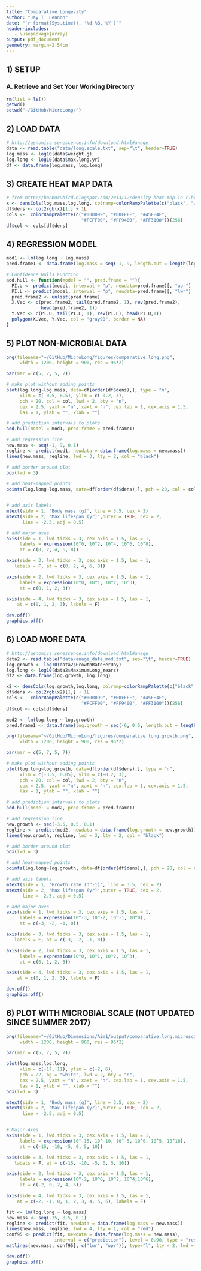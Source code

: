 ```yaml
---
title: "Comparative Longevity"
author: "Jay T. Lennon"
date: "`r format(Sys.time(), '%d %B, %Y')`"
header-includes:
   - \usepackage{array}
output: pdf_document
geometry: margin=2.54cm
---
```


## 1) SETUP

### A. Retrieve and Set Your Working Directory

```r
rm(list = ls())
getwd()
setwd("~/GitHub/MicroLong/")
```


## 2) LOAD DATA

```r
# http://genomics.senescence.info/download.html#anage
data <- read.table("data/long.scale.txt", sep="\t", header=TRUE)
log.mass <- log10(data$weight.g)
log.long <- log10(data$max.long.yr)
df <- data.frame(log.mass, log.long)
```

## 3) CREATE HEAT MAP DATA
```r
# from http://bonburubird.blogspot.com/2013/12/density-heat-map-in-r.html
x <- densCols(log.mass,log.long, colramp=colorRampPalette(c("black", "white")))
df$dens <- col2rgb(x)[1,] + 1L
cols <-  colorRampPalette(c("#000099", "#00FEFF", "#45FE4F", 
                            "#FCFF00", "#FF9400", "#FF3100"))(256)
df$col <- cols[df$dens]
```

## 4) REGRESSION MODEL
```r

mod1 <- lm(log.long ~ log.mass)
pred.frame1 <- data.frame(log.mass = seq(-1, 9, length.out = length(log.mass)))

# Confidence Hulls Function
add.hull <- function(model = "", pred.frame = ""){
  PI.U <- predict(model, interval = "p", newdata=pred.frame)[, "upr"]
  PI.L <- predict(model, interval = "p", newdata=pred.frame)[, "lwr"]
  pred.frame2 <- unlist(pred.frame)
  X.Vec <- c(pred.frame2, tail(pred.frame2, 1), rev(pred.frame2),
             head(pred.frame2, 1))
  Y.Vec <- c(PI.U, tail(PI.L, 1), rev(PI.L), head(PI.U,1))
  polygon(X.Vec, Y.Vec, col = "gray90", border = NA)
}
```


## 5) PLOT NON-MICROBIAL DATA
```r
png(filename="~/GitHub/MicroLong/figures/comparative.long.png",
     width = 1200, height = 900, res = 96*2)

par(mar = c(5, 7, 5, 7))

# make plot without adding points
plot(log.long~log.mass, data=df[order(df$dens),], type = "n",
     xlim = c(-0.5, 8.5), ylim = c(-0.2, 3),
     pch = 20, col = col, lwd = 2, bty = "n",
     cex = 2.5, yaxt = "n", xaxt = "n", cex.lab = 1, cex.axis = 1.5,
     las = 1, ylab = "", xlab = "")

# add prediction intervals to plots
add.hull(model = mod1, pred.frame = pred.frame1)

# add regression line
new.mass <- seq(-1, 9, 0.1)
regline <- predict(mod1, newdata = data.frame(log.mass = new.mass))
lines(new.mass, regline, lwd = 3, lty = 2, col = "black")

# add border around plot
box(lwd = 3)

# add heat-mapped points
points(log.long~log.mass, data=df[order(df$dens),], pch = 20, col = col)


# add axis labels
mtext(side = 1, 'Body mass (g)', line = 3.5, cex = 2)
mtext(side = 2, 'Max lifespan (yr)',outer = TRUE, cex = 2, 
      line = -2.5, adj = 0.5)

# add major axes
axis(side = 1, lwd.ticks = 3, cex.axis = 1.5, las = 1,
     labels = expression(10^0, 10^2, 10^4, 10^6, 10^8),
     at = c(0, 2, 4, 6, 8))

axis(side = 3, lwd.ticks = 3, cex.axis = 1.5, las = 1,
   labels = F, at = c(0, 2, 4, 6, 8))

axis(side = 2, lwd.ticks = 3, cex.axis = 1.5, las = 1,
     labels = expression(10^0, 10^1, 10^2, 10^3),
     at = c(0, 1, 2, 3))

axis(side = 4, lwd.ticks = 3, cex.axis = 1.5, las = 1,
    at = c(0, 1, 2, 3), labels = F)

dev.off()
graphics.off()
```

## 6) LOAD MORE DATA

```r
# http://genomics.senescence.info/download.html#anage
data2 <- read.table("data/anage_data_mod.txt", sep="\t", header=TRUE)
log.growth <- log10(data2$GrowthRatePerDay)
log.long <- log10(data2$MaximumLong_Years)
df2 <- data.frame(log.growth, log.long)

x2 <- densCols(log.growth,log.long, colramp=colorRampPalette(c("black", "white")))
df$dens <- col2rgb(x2)[1,] + 1L
cols <-  colorRampPalette(c("#000099", "#00FEFF", "#45FE4F", 
                            "#FCFF00", "#FF9400", "#FF3100"))(256)
df$col <- cols[df$dens]

mod2 <- lm(log.long ~ log.growth)
pred.frame1 <- data.frame(log.growth = seq(-6, 0.5, length.out = length(log.growth)))

png(filename="~/GitHub/MicroLong/figures/comparative.long.growth.png",
     width = 1200, height = 900, res = 96*2)

par(mar = c(5, 7, 5, 7))

# make plot without adding points
plot(log.long~log.growth, data=df[order(df$dens),], type = "n",
     xlim = c(-3.5, 0.05), ylim = c(-0.2, 3),
     pch = 20, col = col, lwd = 2, bty = "n",
     cex = 2.5, yaxt = "n", xaxt = "n", cex.lab = 1, cex.axis = 1.5,
     las = 1, ylab = "", xlab = "")

# add prediction intervals to plots
add.hull(model = mod2, pred.frame = pred.frame1)

# add regression line
new.growth <- seq(-3.5, 0.5, 0.1)
regline <- predict(mod2, newdata = data.frame(log.growth = new.growth))
lines(new.growth, regline, lwd = 3, lty = 2, col = "black")

# add border around plot
box(lwd = 3)

# add heat-mapped points
points(log.long~log.growth, data=df[order(df$dens),], pch = 20, col = col)

# add axis labels
mtext(side = 1, 'Growth rate (d^-1)', line = 3.5, cex = 2)
mtext(side = 2, 'Max lifespan (yr)',outer = TRUE, cex = 2, 
      line = -2.5, adj = 0.5)

# add major axes
axis(side = 1, lwd.ticks = 3, cex.axis = 1.5, las = 1,
     labels = expression(10^-3, 10^-2, 10^-1, 10^0),
     at = c(-3, -2, -1, 0))

axis(side = 3, lwd.ticks = 3, cex.axis = 1.5, las = 1,
   labels = F, at = c(-3, -2, -1, 0))

axis(side = 2, lwd.ticks = 3, cex.axis = 1.5, las = 1,
     labels = expression(10^0, 10^1, 10^2, 10^3),
     at = c(0, 1, 2, 3))

axis(side = 4, lwd.ticks = 3, cex.axis = 1.5, las = 1,
    at = c(0, 1, 2, 3), labels = F)

dev.off()
graphics.off()

```

## 6) PLOT WITH MICROBIAL SCALE (NOT UPDATED SINCE SUMMER 2017)
```r
png(filename="~/GitHub/Dimensions/Aim1/output/comparative.long.microscale.png",
     width = 1200, height = 900, res = 96*2)

par(mar = c(5, 7, 5, 7))

plot(log.mass,log.long,
     xlim = c(-17, 11), ylim = c(-2, 6),
     pch = 22, bg = "white", lwd = 2, bty = "n",
     cex = 2.5, yaxt = "n", xaxt = "n", cex.lab = 1, cex.axis = 1.5,
     las = 1, ylab = "", xlab = "")
box(lwd = 3)

mtext(side = 1, 'Body mass (g)', line = 3.5, cex = 2)
mtext(side = 2, 'Max lifespan (yr)',outer = TRUE, cex = 2, 
      line = -2.5, adj = 0.5)


# Major Axes
axis(side = 1, lwd.ticks = 3, cex.axis = 1.5, las = 1,
     labels = expression(10^-15, 10^-10, 10^-5, 10^0, 10^5, 10^10),
     at = c(-15, -10, -5, 0, 5, 10))

axis(side = 3, lwd.ticks = 3, cex.axis = 1.5, las = 1,
   labels = F, at = c(-15, -10, -5, 0, 5, 10))

axis(side = 2, lwd.ticks = 3, cex.axis = 1.5, las = 1,
     labels = expression(10^-2, 10^0, 10^2, 10^4,10^6),
     at = c(-2, 0, 2, 4, 6))

axis(side = 4, lwd.ticks = 3, cex.axis = 1.5, las = 1,
    at = c(-2, -1, 0, 1, 2, 3, 4, 5, 6), labels = F)

fit <- lm(log.long ~ log.mass)
new.mass <- seq(-15, 8.5, 0.1)
regline <- predict(fit, newdata = data.frame(log.mass = new.mass))
lines(new.mass, regline, lwd = 4, lty = 1, col = "red")
conf95 <- predict(fit, newdata = data.frame(log.mass = new.mass),
                  interval = c("prediction"), level = 0.90, type = "response")
matlines(new.mass, conf95[, c("lwr", "upr")], type="l", lty = 2, lwd = 4, col = "red")

dev.off()
graphics.off()
```